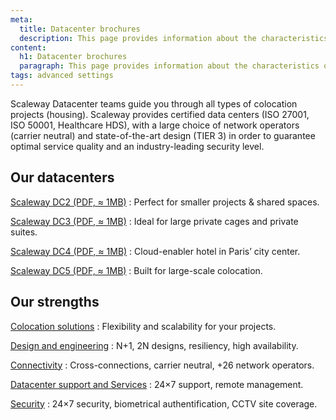 ```yaml
---
meta:
  title: Datacenter brochures
  description: This page provides information about the characteristics of our datacenters.
content:
  h1: Datacenter brochures
  paragraph: This page provides information about the characteristics of our datacenters.
tags: advanced settings
---
```


Scaleway Datacenter teams guide you through all types of colocation projects (housing). Scaleway provides certified data centers (ISO 27001, ISO 50001, Healthcare HDS), with a large choice of network operators (carrier neutral) and state-of-the-art design (TIER 3) in order to guarantee optimal service quality and an industry-leading security level.

## Our datacenters

[Scaleway DC2 (PDF, ≈ 1MB)](https://datacenter.scaleway.com/pdf/scaleway-dc2.pdf)
: Perfect for smaller projects & shared spaces. 

[Scaleway DC3 (PDF, ≈ 1MB)](https://datacenter.scaleway.com/pdf/scaleway-dc3.pdf)
: Ideal for large private cages and private suites. 

[Scaleway DC4 (PDF, ≈ 1MB)](https://datacenter.scaleway.com/pdf/scaleway-dc4.pdf)
: Cloud-enabler hotel in Paris’ city center.

[Scaleway DC5 (PDF, ≈ 1MB)](https://datacenter.scaleway.com/pdf/scaleway-dc5.pdf)
: Built for large-scale colocation. 

## Our strengths 

[Colocation solutions](assets/scaleway-colocation.pdf)
: Flexibility and scalability for your projects.

[Design and engineering](assets/scaleway-dc-designs.pdf)
: N+1, 2N designs, resiliency, high availability.

[Connectivity](assets/scaleway-connectivity.pdf)
: Cross-connections, carrier neutral, +26 network operators.

[Datacenter support and Services](assets/scaleway-dc-support-services.pdf)
: 24×7 support, remote management.

[Security](assets/scaleway-dc-security.pdf)
: 24×7 security, biometrical authentification, CCTV site coverage.







